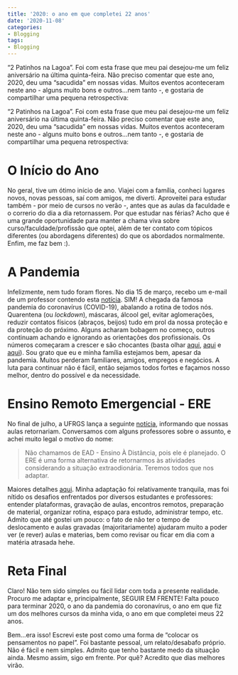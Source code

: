 ```yaml
---
title: '2020: o ano em que completei 22 anos'
date: '2020-11-08'
categories:
- Blogging
tags:
- Blogging
---
```


"2 Patinhos na Lagoa". Foi com esta frase que meu pai desejou-me um feliz aniversário na última quinta-feira. Não preciso comentar que este ano, 2020, deu uma "sacudida" em nossas vidas. Muitos eventos aconteceram neste ano - alguns muito bons e outros...nem tanto -, e gostaria de compartilhar uma pequena retrospectiva:

<!--more-->

"2 Patinhos na Lagoa". Foi com esta frase que meu pai desejou-me um feliz aniversário na última quinta-feira. Não preciso comentar que este ano, 2020, deu uma "sacudida" em nossas vidas. Muitos eventos aconteceram neste ano - alguns muito bons e outros...nem tanto -, e gostaria de compartilhar uma pequena retrospectiva:

# O Início do Ano

No geral, tive um ótimo início de ano. Viajei com a família, conheci lugares novos, novas pessoas, saí com amigos, me diverti. Aproveitei para estudar também - por meio de cursos no verão -, antes que as aulas da faculdade e o correrio do dia a dia retornassem. Por que estudar nas férias? Acho que é uma grande oportunidade para manter a chama viva sobre curso/faculdade/profissão que optei, além de ter contato com tópicos diferentes (ou abordagens diferentes) do que os abordados normalmente. Enfim, me faz bem :).

# A Pandemia

Infelizmente, nem tudo foram flores. No dia 15 de março, recebo um e-mail de um professor contendo esta [notícia](http://www.ufrgs.br/ufrgs/noticias/ufrgs-suspende-aulas-a-partir-desta-segunda-feira-dia-16-de-marco). SIM! A chegada da famosa pandemia do coronavírus (COVID-19), abalando a rotina de todos nós. Quarentena (ou *lockdown*), máscaras, álcool gel, evitar aglomerações, reduzir contatos físicos (abraços, beijos) tudo em prol da nossa proteção e da proteção do próximo. Alguns acharam bobagem no começo, outros continuam achando e ignorando as orientações dos profissionais. Os números começaram a crescer e são chocantes (basta olhar [aqui](https://covid.saude.gov.br/),  [aqui](https://mhbarbian.shinyapps.io/CovidMetrika/) e [aqui](https://mhbarbian.shinyapps.io/covid19_poa/)). Sou grato que eu e minha família estejamos bem, apesar da pandemia. Muitos perderam familiares, amigos, empregos e negócios. A luta para continuar não é fácil, então sejamos todos fortes e façamos nosso melhor, dentro do possível e da necessidade.  

# Ensino Remoto Emergencial - ERE

No final de julho, a UFRGS lança a seguinte [notícia](https://www.ufrgs.br/dequi/noticias/ufrgs-regulamenta-o-ensino-remoto-emergencial-ere/), informando que nossas aulas retornariam. Conversamos com alguns professores sobre o assunto, e achei muito legal o motivo do nome:

> Não chamamos de EAD - Ensino À Distância, pois ele é planejado. O ERE é uma forma alternativa de retornarmos às atividades considerando a situação extraodionária. Teremos todos que nos adaptar.

Maiores detalhes [aqui](https://www.ufrgs.br/prograd/ere-ensino-remoto-emergencial/). Minha adaptação foi relativamente tranquila, mas foi nítido os desafios enfrentados por diversos estudantes e professores: entender plataformas, gravação de aulas, encontros remotos, preparação de material, organizar rotina, espaço para estudo, administrar tempo, etc. Admito que até gostei um pouco: o fato de não ter o tempo de deslocamento e aulas gravadas (majoritariamente) ajudaram muito a poder ver (e rever) aulas e materias, bem como revisar ou ficar em dia com a matéria atrasada hehe.

# Reta Final

Claro! Não tem sido simples ou fácil lidar com toda a presente realidade. Procuro me adaptar e, principalmente, SEGUIR EM FRENTE! Falta pouco para terminar 2020, o ano da pandemia do coronavírus, o ano em que fiz um dos melhores cursos da minha vida, o ano em que completei meus 22 anos. 

Bem...era isso! Escrevi este post como uma forma de "colocar os pensamentos no papel". Foi bastante pessoal, um relato/desabafo próprio. Não é fácil e nem simples. Admito que tenho bastante medo da situação ainda. Mesmo assim, sigo em frente. Por quê? Acredito que dias melhores virão.